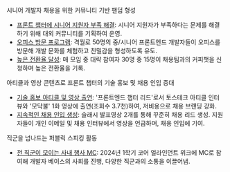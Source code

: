 
<SubHeading2>시니어 개발자 채용을 위한 커뮤니티 기반 팬덤 형성</SubHeading2>

- <u>프론트 챕터에 시니어 지원자 부족 해결</u>: 시니어 지원자가 부족하다는
  문제를 해결하기 위해 대외 커뮤니티를 기획하여 운영.
- <u>오피스 방문 프로그램</u>: 격월로 50명의 중/시니어 프론트엔드 개발자들이
  오피스를 방문해 개발 문화를 체험하고 친밀감을 형성하도록 유도.
- <u>높은 전환율 달성</u>: 매 모임 중 대략 참여자 30명 중 15명이 채용팀과의
  커피챗을 신청하며 높은 전환율을 기록.

<SubHeading2>
  아티클과 영상 콘텐츠로 프론트 챕터의 기술 홍보 및 채용 인입 증대
</SubHeading2>

- <u>기술 홍보 아티클 및 영상 출연</u>: '프론트엔드 챕터 리드'로서 토스테크
  아티클 인터뷰와 '모닥불' 1화 영상에 출연(조회수 3.7천)하여, 저비용으로 채용
  브랜딩 강화.
- <u>지속적인 채용 인입 생성</u>: 슬래시 발표영상 2개를 통해 꾸준히 채용 리드
  생성. 지원자들이 개인 이메일 및 채용 인터뷰에서 영상을 언급하며, 채용 인입에
  기여.

<SubHeading2>직군을 넘나드는 퍼블릭 스피킹 활동</SubHeading2>

- <u>전 직군이 모이는 사내 행사 MC</u>: 2024년 1학기 코어 얼라인먼트 위크에 MC로
  참여해 개발자 베이스의 사회를 진행, 다양한 직군과의 소통을 이끌어냄.
